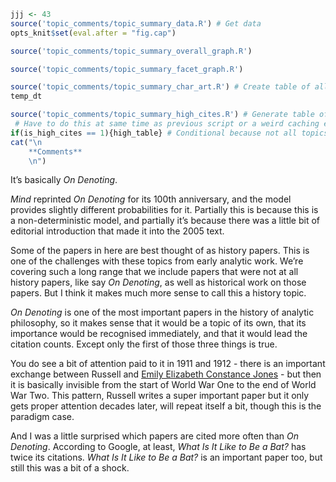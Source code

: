 ```r
jjj <- 43
source('topic_comments/topic_summary_data.R') # Get data
opts_knit$set(eval.after = "fig.cap")
```

```r
source('topic_comments/topic_summary_overall_graph.R')
```

```r
source('topic_comments/topic_summary_facet_graph.R')
```

```r
source('topic_comments/topic_summary_char_art.R') # Create table of all articles in topic
temp_dt
```

```r
source('topic_comments/topic_summary_high_cites.R') # Generate table of highly cited articles. 
 # Have to do this at same time as previous script or a weird caching error occurs.
if(is_high_cites == 1){high_table} # Conditional because not all topics have high cites
cat("\n
	**Comments**
	\n")
```

It's basically _On Denoting_.

_Mind_ reprinted _On Denoting_ for its 100th anniversary, and the model provides slightly different probabilities for it. Partially this is because this is a non-deterministic model, and partially it's because there was a little bit of editorial introduction that made it into the 2005 text.

Some of the papers in here are best thought of as history papers. This is one of the challenges with these topics from early analytic work. We're covering such a long range that we include papers that were not at all history papers, like say _On Denoting_, as well as historical work on those papers. But I think it makes much more sense to call this a history topic.

_On Denoting_ is one of the most important papers in the history of analytic philosophy, so it makes sense that it would be a topic of its own, that its importance would be recognised immediately, and that it would lead the citation counts. Except only the first of those three things is true. 

You do see a bit of attention paid to it in 1911 and 1912 - there is an important exchange between Russell and [Emily Elizabeth Constance Jones](https://plato.stanford.edu/entries/emily-elizabeth-constance-jones/) - but then it is basically invisible from the start of World War One to the end of World War Two. This pattern, Russell writes a super important paper but it only gets proper attention decades later, will repeat itself a bit, though this is the paradigm case.

And I was a little surprised which papers are cited more often than _On Denoting_. According to Google, at least, _What Is It Like to Be a Bat?_ has twice its citations. _What Is It Like to Be a Bat?_ is an important paper too, but still this was a bit of a shock.